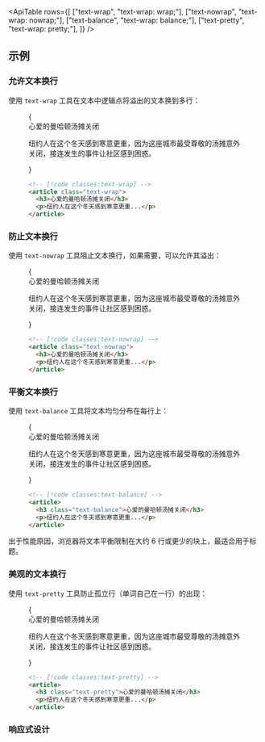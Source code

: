 

<ApiTable
  rows={[
    ["text-wrap", "text-wrap: wrap;"],
    ["text-nowrap", "text-wrap: nowrap;"],
    ["text-balance", "text-wrap: balance;"],
    ["text-pretty", "text-wrap: pretty;"],
  ]}
/>

## 示例

### 允许文本换行

使用 `text-wrap` 工具在文本中逻辑点将溢出的文本换到多行：

<Figure>

<Example padding={false}>
  {
    <div className="mx-auto grid max-w-xs gap-4 border-x border-x-pink-400/30 py-8 text-gray-700 dark:text-gray-400">
      <div className="text-xl font-semibold text-gray-900 dark:text-white">心爱的曼哈顿汤摊关闭</div>
      <p className="text-sm/6">
        纽约人在这个冬天感到寒意更重，因为这座城市最受尊敬的汤摊意外关闭，接连发生的事件让社区感到困惑。
      </p>
    </div>
  }
</Example>

```html
<!-- [!code classes:text-wrap] -->
<article class="text-wrap">
  <h3>心爱的曼哈顿汤摊关闭</h3>
  <p>纽约人在这个冬天感到寒意更重...</p>
</article>
```

</Figure>

### 防止文本换行

使用 `text-nowrap` 工具阻止文本换行，如果需要，可以允许其溢出：

<Figure>

<Example padding={false}>
  {
    <div className="overflow-hidden">
      <div className="mx-auto grid max-w-xs gap-4 border-x border-x-pink-400/30 py-8 text-gray-700 dark:text-gray-400">
        <div className="text-xl font-semibold text-nowrap text-gray-900 dark:text-white">
          心爱的曼哈顿汤摊关闭
        </div>
        <p className="text-sm/6 text-nowrap">
          纽约人在这个冬天感到寒意更重，因为这座城市最受尊敬的汤摊意外关闭，接连发生的事件让社区感到困惑。
        </p>
      </div>
    </div>
  }
</Example>

```html
<!-- [!code classes:text-nowrap] -->
<article class="text-nowrap">
  <h3>心爱的曼哈顿汤摊关闭</h3>
  <p>纽约人在这个冬天感到寒意更重...</p>
</article>
```

</Figure>

### 平衡文本换行

使用 `text-balance` 工具将文本均匀分布在每行上：

<Figure>

<Example padding={false}>
  {
    <div className="mx-auto grid max-w-xs gap-4 border-x border-x-pink-400/30 py-8 text-gray-700 dark:text-gray-400">
      <div className="text-xl font-semibold text-balance text-gray-900 dark:text-white">
        心爱的曼哈顿汤摊关闭
      </div>
      <p className="text-sm/6">
        纽约人在这个冬天感到寒意更重，因为这座城市最受尊敬的汤摊意外关闭，接连发生的事件让社区感到困惑。
      </p>
    </div>
  }
</Example>

```html
<!-- [!code classes:text-balance] -->
<article>
  <h3 class="text-balance">心爱的曼哈顿汤摊关闭</h3>
  <p>纽约人在这个冬天感到寒意更重...</p>
</article>
```

</Figure>

出于性能原因，浏览器将文本平衡限制在大约 6 行或更少的块上，最适合用于标题。

### 美观的文本换行

使用 `text-pretty` 工具防止孤立行（单词自己在一行）的出现：

<Figure>

<Example padding={false}>
  {
    <div className="mx-auto grid max-w-xs gap-4 border-x border-x-pink-400/30 py-8 text-gray-700 dark:text-gray-400">
      <div className="text-xl font-semibold text-pretty text-gray-900 dark:text-white">
        心爱的曼哈顿汤摊关闭
      </div>
      <p className="text-sm/6">
        纽约人在这个冬天感到寒意更重，因为这座城市最受尊敬的汤摊意外关闭，接连发生的事件让社区感到困惑。
      </p>
    </div>
  }
</Example>

```html
<!-- [!code classes:text-pretty] -->
<article>
  <h3 class="text-pretty">心爱的曼哈顿汤摊关闭</h3>
  <p>纽约人在这个冬天感到寒意更重...</p>
</article>
```

</Figure>

### 响应式设计

<ResponsiveDesign element="h1" property="text-wrap" defaultClass="text-pretty" featuredClass="text-balance" />
